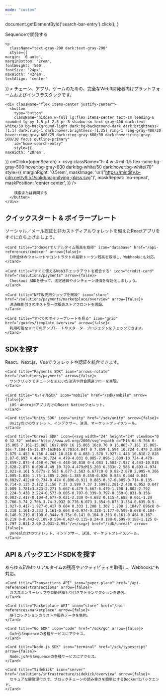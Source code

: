 ```yaml
---
mode: "custom"
---
```


  document.getElementById('search-bar-entry').click();
}

<div className="relative w-full flex items-center justify-center" style={{ height: '26rem', overflow: 'hidden'}}>
  <div className="absolute inset-0 z-0 flex items-center bg-matrix-dark mix-blend-normal">
    <div style={{ height: '100%', width: '100%', maxHeight: '465px' }} />
  </div>

  <div className="relative z-10" style={{ position: 'absolute', textAlign: 'center', padding: '0 1rem' }}>
    <div
      className="text-white dark:text-gray-200"
      style={{
   fontWeight: '600',
   fontSize: '42px',
   margin: '0',
   marginBottom: '1.5rem'
  }}
    >
      Sequenceで開発する
    </div>

    <p
      className="text-gray-200 dark:text-gray-200"
      style={{
    margin: '0 auto',
    marginBottom: '2rem',
    fontWeight: '500',
    fontSize: '24px',
    maxWidth: '42rem',
    textAlign: 'center'
  }}
    >
      チェーン、アプリ、ゲームのための、完全なWeb3開発者向けプラットフォームおよびインフラスタックです。
    </p>

    <div className="flex items-center justify-center">
      <button
        type="button"
        className="hidden w-full lg:flex items-center text-sm leading-6 rounded-lg py-1.5 pl-2.5 pr-3 shadow-sm text-gray-400 dark:text-white/50 bg-background-light dark:bg-background-dark dark:brightness-[1.1] dark:ring-1 dark:hover:brightness-[1.25] ring-1 ring-gray-400/20 hover:ring-gray-600/25 dark:ring-gray-600/30 dark:hover:ring-gray-500/30 focus:outline-primary"
        id="home-search-entry"
        style={{
    maxWidth: '28rem',
  }}
        onClick={openSearch}
      >
        <svg
          className="h-4 w-4 ml-1.5 flex-none bg-gray-500 hover:bg-gray-600 dark:bg-white/50 dark:hover:bg-white/70"
          style={{
    marginRight: '0.5rem',
     maskImage:
       'url("https://mintlify.b-cdn.net/v6.5.1/solid/magnifying-glass.svg")',
     maskRepeat: 'no-repeat',
     maskPosition: 'center center',
    }}
        />

        検索または質問する
      </button>
    </div>
  </div>
</div>

<div
  style={{marginTop: '2rem', marginBottom: '8rem', maxWidth: '70rem', marginLeft: 'auto',
marginRight: 'auto', paddingLeft: '1.25rem',
paddingRight: '1.25rem' }}
>
  <h2 className="text-center text-white dark:text-gray-200 text-4xl font-bold mb-8" style={{ fontSize: '1.5rem', marginTop: '6rem', marginBottom: '2.5rem' }}>
    クイックスタート & ボイラープレート
  </h2>

  <CardGroup cols={3}>
    <Card title="最初のウォレットを作成する" icon="wallet" href="/sdk/web" arrow={false}>
      ソーシャル／メール認証と非カストディアルウォレットを備えたReactアプリをすぐに立ち上げましょう。
    </Card>

    <Card title="Indexerでリアルタイム残高を取得" icon="database" href="/api-references/indexer" arrow={false}>
      EVM全体のウォレットやコントラクトの最新トークン残高を取得し、Webhookにも対応。
    </Card>

    <Card title="すぐに使えるWeb3チェックアウトを統合する" icon="credit-card" href="/solutions/payments" arrow={false}>
      Checkout SDKを使って、法定通貨やオンチェーン決済を有効化しましょう。
    </Card>

    <Card title="NFT販売用ショップを開設" icon="store" href="/solutions/payments/marketplace/overview" arrow={false}>
      決済機能付きのホスト型一次販売ストアフロントを開設。
    </Card>

    <Card title="すべてのボイラープレートを見る" icon="grid" href="/guides/template-overview" arrow={false}>
      利用可能なすべてのテンプレートやスタータープロジェクトをチェックできます。
    </Card>
  </CardGroup>

  <h2 className="text-center text-white dark:text-gray-200 text-4xl font-bold mb-8" style={{ fontSize: '1.5rem', marginTop: '6rem', marginBottom: '2.5rem' }}>
    SDKを探す
  </h2>

  <CardGroup cols={3}>
    <Card title="Web SDK" icon="code" href="/sdk/web" arrow={false}>
      React、Next.js、Vueでウォレットや認証を統合できます。
    </Card>

    <Card title="Payments SDK" icon="arrows-rotate" href="/solutions/payments" arrow={false}>
      ワンクリックでチェーンをまたいだ決済や資金調達フローを実現。
    </Card>

    <Card title="モバイルSDK" icon="mobile" href="/sdk/mobile" arrow={false}>
      iOS・Androidアプリ向けのReact Nativeウォレット。
    </Card>

    <Card title="Unity SDK" icon="unity" href="/sdk/unity" arrow={false}>
      Unity向けのウォレット、インデクサー、決済、マーケットプレイスツール。
    </Card>

    <Card title="Unreal SDK" icon={<svg width="24" height="24" viewBox="0 0 32 32" xmlns="http://www.w3.org/2000/svg"><path d="M16 0c-8.766 0-15.865 7.161-15.865 16s7.099 16 15.865 16c8.76 0 15.865-7.161 15.865-16s-7.104-16-15.87-16zM16 0.703c4.047 0 7.859 1.594 10.724 4.479 2.859 2.875 4.453 6.766 4.443 10.818 0 4.083-1.578 7.927-4.443 10.818-2.828 2.87-6.693 4.484-10.724 4.479-4.031 0.005-7.896-1.609-10.724-4.479-2.859-2.875-4.458-6.766-4.448-10.818 0-4.083 1.583-7.927 4.443-10.818 2.828-2.875 6.698-4.49 10.729-4.479zM15.203 6.333c-2.583 0.693-4.974 2.021-8.161 5.677s-2.583 6.677-2.583 6.677c0 0 0.88-2.078 2.995-4.266 1.005-1.036 1.75-1.385 2.266-1.385 0.458-0.026 0.844 0.344 0.844 0.802v7.422c0 0.734-0.474 0.896-0.911 0.885-0.37-0.005-0.714-0.135-0.714-0.135 2.172 3.156 7.37 3.599 7.37 3.599l2.281-2.438 0.052 0.047 2.089 1.781c3.823-2.271 5.667-6.479 5.667-6.479-1.708 1.802-2.792 2.224-3.438 2.224-0.573-0.005-0.797-0.339-0.797-0.339-0.031-0.156-0.083-2.417-0.104-4.677-0.021-2.339 0-4.682 0.115-4.688 0.661-1.24 2.766-3.74 2.766-3.74-3.932 0.776-6.073 3.354-6.073 3.354-0.635-0.5-1.927-0.417-1.927-0.417 0.604 0.333 1.208 1.302 1.208 2.104v7.896c0 0-1.318 1.161-2.333 1.161-0.604 0-0.974-0.328-1.177-0.599-0.078-0.104-0.146-0.219-0.198-0.344v-9.75c-0.141 0.104-0.313 0.161-0.484 0.167-0.219 0-0.443-0.109-0.594-0.427-0.115-0.24-0.188-0.599-0.188-1.125 0-1.797 2.031-2.99 2.031-2.99z"/></svg>} href="/sdk/unreal" arrow={false}>
      Unreal向けのウォレット、インデクサー、決済、マーケットプレイスツール。
    </Card>
  </CardGroup>

  <h2 className="text-center text-white dark:text-gray-200 text-4xl font-bold mb-8" style={{ fontSize: '1.5rem', marginTop: '6rem', marginBottom: '2.5rem' }}>
    API & バックエンドSDKを探す
  </h2>

  <CardGroup cols={3}>
    <Card title="Indexer API" icon="database" href="/api-references/indexer" arrow={false}>
      あらゆるEVMでリアルタイムの残高やアクティビティを取得し、Webhookにも対応。
    </Card>

    <Card title="Transactions API" icon="paper-plane" href="/api-references/transactions" arrow={false}>
      ガススポンサーシップや自動見積もり付きでトランザクションを送信。
    </Card>

    <Card title="Marketplace API" icon="store" href="/api-references/marketplace" arrow={false}>
      NFTコレクションのリストや販売データを集約。
    </Card>

    <Card title="Go SDK" icon="code" href="/sdk/go" arrow={false}>
      GoからSequenceの各種サービスにアクセス。
    </Card>

    <Card title="Node.js SDK" icon="terminal" href="/sdk/typescript" arrow={false}>
      Node.jsからSequenceの各種サービスにアクセス。
    </Card>

    <Card title="Sidekick" icon="server" href="/solutions/infrastructure/sidekick/overview" arrow={false}>
      セキュアな鍵管理付きで、ブロックチェーンの読み書きを簡単にするDocker化バックエンド。
    </Card>
  </CardGroup>

  <div className="flex justify-center mt-12 mb-4">
    <a href="https://github.com/0xsequence" target="_blank" rel="noopener noreferrer" className="group inline-flex items-center justify-center w-12 h-12 rounded-full bg-white dark:bg-background-dark transition-all hover:scale-110 hover:border-primary dark:hover:border-primary-light">
      <svg className="h-6 w-6 bg-primary dark:bg-primary-light transition-colors group-hover:bg-white" style={{maskImage: 'url("https://mintlify.b-cdn.net/v6.6.0/brands/github.svg")', maskRepeat: 'no-repeat', maskPosition: 'center center'}} />
    </a>
  </div>
</div>